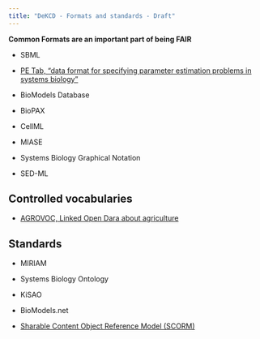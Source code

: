 ```yaml
---
title: "DeKCD - Formats and standards - Draft"
---
```


**Common Formats are an important part of being FAIR**

* SBML

* [PE Tab, "data format for specifying parameter estimation problems in systems biology"](https://petab.readthedocs.io/en/latest/)

* BioModels Database

* BioPAX

* CellML

* MIASE

* Systems Biology Graphical Notation

* SED-ML

## Controlled vocabularies

* [AGROVOC, Linked Open Dara about agriculture](https://www.fao.org/agrovoc/home)

## Standards

* MIRIAM

* Systems Biology Ontology

* KiSAO

* BioModels.net
    
* [Sharable Content Object Reference Model (SCORM)](https://adlnet.gov/past-projects/scorm/)